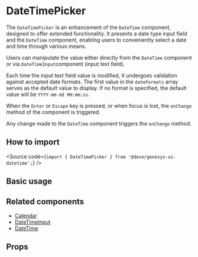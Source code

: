 

<Meta of={Stories} />

# DateTimePicker

The `DateTimePicker` is an enhancement of the `DateTime` component,
designed to offer extended functionality.
It presents a date type input field and the `DateTime` component,
enabling users to conveniently select a date and time through various means.

Users can manipulate the value either directly from the `DateTime` component
or via `DateTimeInput`component (input text field).

Each time the input text field value is modified, it undergoes validation
against accepted date formats.
The first value in the `dateFormats` array serves as the default value to display.
If no format is specified, the default value will be `YYYY-mm-dd HH:mm:ss`.

When the `Enter` or `Escape` key is pressed, or when focus is lost,
the `onChange` method of the component is triggered.

Any change made to the `DateTime` component triggers the `onChange` method.

## How to import

<Source code={`import { DateTimePicker } from '@devo/genesys-ui-datetime';`} />

## Basic usage

<Canvas of={Stories.Playground} />

## Related components

- [Calendar](?path=/docs/components-datetime-calendar--docs)
- [DateTimeInput](?path=/docs/components-datetime-datetimeinput--docs)
- [DateTime](?path=/docs/components-datetime-datetime--docs)

## Props

<ArgTypes of={Stories} />
